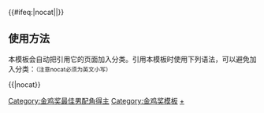 {{Navbox
|name  = 中国电影金鸡奖最佳男配角
|title = [[金鸡奖|中国电影金鸡奖]][[金鸡奖最佳男配角|最佳男配角]]
|titlestyle = background: gold
|groupstyle = background: gold
|bodyclass = hlist
|group1=1980年代
|list1=
* 1981：[[仲星火]]、[[石灵 (演员)|石　灵]]、[[卢青|卢　青]]
* 1982：[[孙飞虎]]
* 1983：[[牛犇|牛　犇]]
* 1984：[[于是之]]
* 1985：[[何伟 (演员)|何　伟]]
* 1986：[[辛明 (演员)|辛　明]]
* 1987：從　缺
* 1988：[[李保田]]
* 1989：[[孙敏|孙　敏]]

|group2=1990年代
|list2=
* 1990：[[孙飞虎]]
* 1991：從　缺
* 1992：從　缺
* 1993：[[魏宗万]]
* 1994：[[方子哥]]
* 1995：從　缺
* 1996：[[赵君 (演员)|赵　军]]
* 1997：[[林连昆]]、[[孙淳|孙　淳]]
* 1998：[[葛存壮]]
* 1999：[[杜源 (演员)|杜　源]]

|group3=2000年代
|list3=
* 2000：[[雷明|雷　明]]
* 2001：[[傅彪|傅　彪]]
* 2002：[[王志文]]
* 2003：[[赵君 (演员)|赵　君]]
* 2004：[[冯远征]]
* 2005：[[唐国强]]
* 2007：[[王霙|王　霙]]
* 2009：[[王学圻]]

|group4=2010年代
|list4=
* 2011：[[徐才根]]
* 2013：[[王庆祥]]
* 2015：[[张译|张　译]]
* 2017：[[于和伟]]、[[王千源]]
* 2019：[[王志飞]]

|group5=2020年代
|list5=
* 2020：[[印小天]]
* 2021：[[范伟|范　伟]]

|below = {{中国电影金鸡奖奖项模板}}

|belowstyle = background: #FFEBCD; text-align: center

}}<includeonly>{{#ifeq:{{{1}}}|nocat||[[Category:金鸡奖最佳男配角得主]]}}</includeonly><noinclude>

== 使用方法 ==
本模板会自动把引用它的页面加入分类。引用本模板时使用下列语法，可以避免加入分类：<small>（注意nocat必须为英文小写）</small>

<nowiki>{{</nowiki>{{PAGENAME}}<nowiki>|nocat}}</nowiki>

[[Category:金鸡奖模板]]
[[Category:金鸡奖最佳男配角得主|+]]
</noinclude>